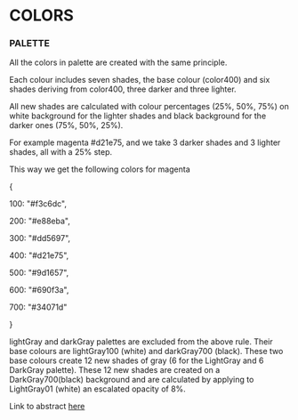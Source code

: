 
<Meta title="Guide|Colors" />

# COLORS

### PALETTE


All the colors in palette are created with the same principle.

Each colour includes seven shades, the base colour (color400) and six shades deriving from color400,
three darker and three lighter.

All new shades are calculated with colour percentages (25%, 50%, 75%) on white background for the lighter shades and black background for the darker ones (75%, 50%, 25%).

For example magenta #d21e75, and we take 3 darker shades and 3 lighter shades, all with a 25% step.

This way we get the following colors for magenta

{

100: "#f3c6dc",

200: "#e88eba",

300: "#dd5697",

400: "#d21e75",

500: "#9d1657",

600: "#690f3a",

700: "#34071d"

}

lightGray and darkGray palettes are excluded from the above rule.
Their base colours are lightGray100 (white) and darkGray700 (black). These two base colours create 12 new shades of gray (6 for the LightGray and 6 DarkGray palette). These 12 new shades are created on a DarkGray700(black) background and are calculated by applying to LightGray01 (white) an escalated opacity of 8%.

Link to abstract [here](https://app.abstract.com/projects/96260c1d-f169-4306-ab88-2472d8e457fd/branches/856f674b-6dcf-4388-9a22-4171511c9c1b/collections/4f6eedc5-7190-49eb-b744-6881c9c3684e)